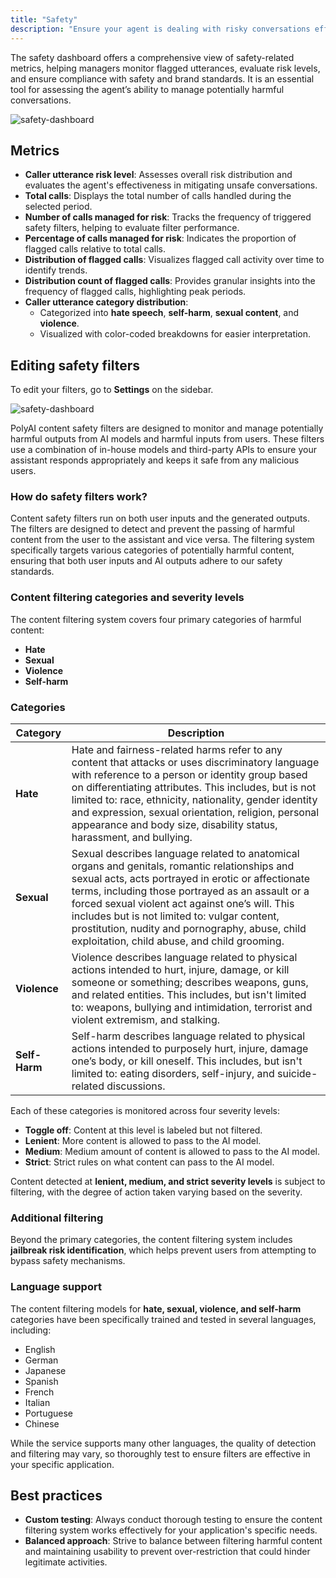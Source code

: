 ```yaml
---
title: "Safety"
description: "Ensure your agent is dealing with risky conversations effectively."
---
```


The safety dashboard offers a comprehensive view of safety-related metrics, helping managers monitor flagged utterances, evaluate risk levels, and ensure compliance with safety and brand standards. It is an essential tool for assessing the agent’s ability to manage potentially harmful conversations.

![safety-dashboard](/images/safety-dashboard.png)

## Metrics

- **Caller utterance risk level**: Assesses overall risk distribution and evaluates the agent's effectiveness in mitigating unsafe conversations.
- **Total calls**: Displays the total number of calls handled during the selected period.
- **Number of calls managed for risk**: Tracks the frequency of triggered safety filters, helping to evaluate filter performance.
- **Percentage of calls managed for risk**: Indicates the proportion of flagged calls relative to total calls.
- **Distribution of flagged calls**: Visualizes flagged call activity over time to identify trends.
- **Distribution count of flagged calls**: Provides granular insights into the frequency of flagged calls, highlighting peak periods.
- **Caller utterance category distribution**:
  - Categorized into **hate speech**, **self-harm**, **sexual content**, and **violence**.
  - Visualized with color-coded breakdowns for easier interpretation.

## Editing safety filters

To edit your filters, go to **Settings** on the sidebar.

![safety-dashboard](/images/safety-filters.png)

PolyAI content safety filters are designed to monitor and manage potentially harmful outputs from AI models and harmful inputs from users. These filters use a
 combination of in-house models and third-party APIs to ensure your assistant responds appropriately and keeps it safe from any malicious users.

### How do safety filters work?

Content safety filters run on both user inputs and the generated outputs. The filters are designed to detect and prevent the passing of harmful content
from the user to the assistant and vice versa. The filtering system specifically targets various categories of potentially harmful content, ensuring that both user
inputs and AI outputs adhere to our safety standards.

### Content filtering categories and severity levels

The content filtering system covers four primary categories of harmful content:

- **Hate**
- **Sexual**
- **Violence**
- **Self-harm**

### Categories

| **Category**       | **Description** |
|--------------------|---------------|
| **Hate** | Hate and fairness-related harms refer to any content that attacks or uses discriminatory language with reference to a person or identity group based on differentiating attributes. This includes, but is not limited to: race, ethnicity, nationality, gender identity and expression, sexual orientation, religion, personal appearance and body size, disability status, harassment, and bullying. |
| **Sexual** | Sexual describes language related to anatomical organs and genitals, romantic relationships and sexual acts, acts portrayed in erotic or affectionate terms, including those portrayed as an assault or a forced sexual violent act against one’s will. This includes but is not limited to: vulgar content, prostitution, nudity and pornography, abuse, child exploitation, child abuse, and child grooming. |
| **Violence** | Violence describes language related to physical actions intended to hurt, injure, damage, or kill someone or something; describes weapons, guns, and related entities. This includes, but isn't limited to: weapons, bullying and intimidation, terrorist and violent extremism, and stalking. |
| **Self-Harm** | Self-harm describes language related to physical actions intended to purposely hurt, injure, damage one’s body, or kill oneself. This includes, but isn't limited to: eating disorders, self-injury, and suicide-related discussions. |

Each of these categories is monitored across four severity levels:

- **Toggle off**: Content at this level is labeled but not filtered.
- **Lenient**: More content is allowed to pass to the AI model.
- **Medium**: Medium amount of content is allowed to pass to the AI model.
- **Strict**: Strict rules on what content can pass to the AI model.

Content detected at **lenient, medium, and strict severity levels** is subject to filtering, with the degree of action taken varying based on the severity.

### Additional filtering

Beyond the primary categories, the content filtering system includes **jailbreak risk identification**, which helps prevent users from
attempting to bypass safety mechanisms.

### Language support

The content filtering models for **hate, sexual, violence, and self-harm** categories have been specifically trained and tested in several languages, including:

- English
- German
- Japanese
- Spanish
- French
- Italian
- Portuguese
- Chinese

While the service supports many other languages, the quality of detection and filtering may vary, so thoroughly test to ensure
filters are effective in your specific application.

## Best practices

- **Custom testing**: Always conduct thorough testing to ensure the content filtering system works effectively for your application's specific needs.
- **Balanced approach**: Strive to balance between filtering harmful content and maintaining usability to prevent over-restriction that could hinder legitimate activities.




